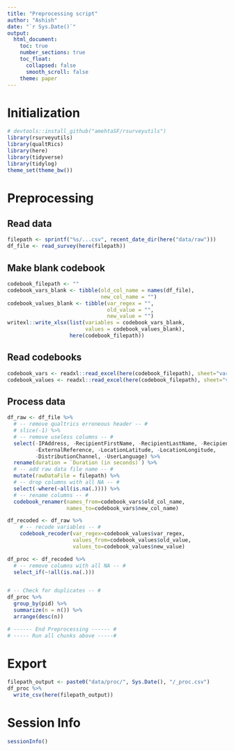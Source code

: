 ```yaml
---
title: "Preprocessing script"
author: "Ashish"
date: "`r Sys.Date()`"
output:
  html_document:
    toc: true
    number_sections: true
    toc_float:
      collapsed: false
      smooth_scroll: false
    theme: paper
---
```


Initialization
===
```r
# devtools::install_github("amehtaSF/rsurveyutils")
library(rsurveyutils)
library(qualtRics)
library(here)
library(tidyverse)
library(tidylog)
theme_set(theme_bw())
```


Preprocessing
===

Read data
---
```r
filepath <- sprintf("%s/...csv", recent_date_dir(here("data/raw")))
df_file <- read_survey(here(filepath))
```

Make blank codebook
---
```r
codebook_filepath <- ""
codebook_vars_blank <- tibble(old_col_name = names(df_file),
                              new_col_name = "")
codebook_values_blank <- tibble(var_regex = "",
                                old_value = "",
                                new_value = "")
writexl::write_xlsx(list(variables = codebook_vars_blank,
                         values = codebook_values_blank),
                    here(codebook_filepath))

```



Read codebooks
---
```r
codebook_vars <- readxl::read_excel(here(codebook_filepath), sheet="variables")
codebook_values <- readxl::read_excel(here(codebook_filepath), sheet="values")
```

Process data
---
```r
df_raw <- df_file %>% 
  # -- remove qualtrics erroneous header -- #
  # slice(-1) %>% 
  # -- remove useless columns -- #
  select(-IPAddress, -RecipientFirstName, -RecipientLastName, -RecipientEmail,
         -ExternalReference, -LocationLatitude, -LocationLongitude,
         -DistributionChannel, -UserLanguage) %>% 
  rename(duration = `Duration (in seconds)`) %>% 
  # -- add raw data file name -- #
  mutate(rawDataFile = filepath) %>% 
  # -- drop columns with all NA -- #
  select(-where(~all(is.na(.)))) %>% 
  # -- rename columns -- #
  codebook_renamer(names_from=codebook_vars$old_col_name,
                   names_to=codebook_vars$new_col_name)
```

```r
df_recoded <- df_raw %>% 
	# -- recode variables -- #
	codebook_recoder(var_regex=codebook_values$var_regex,
	                 values_from=codebook_values$old_value,
	                 values_to=codebook_values$new_value)
```


```r
df_proc <- df_recoded %>% 
  # -- remove columns with all NA -- #
  select_if(~!all(is.na(.)))


# -- Check for duplicates -- #
df_proc %>% 
  group_by(pid) %>% 
  summarize(n = n()) %>%
  arrange(desc(n)) 
```


```r
# ------ End Preprocessing ------ #
# ----- Run all chunks above -----#
```

Export
===
```r
filepath_output <- paste0("data/proc/", Sys.Date(), "/_proc.csv")
df_proc %>% 
  write_csv(here(filepath_output))
```




Session Info
===
```r
sessionInfo()
```

